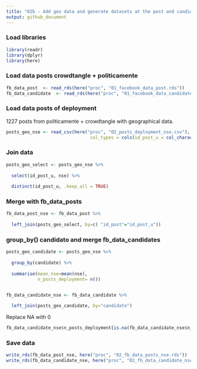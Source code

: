 ```yaml
---
title: "02b - Add geo data and generate datasets at the post and candidate levels"
output: github_document
---
```

### Load libraries 

```r
library(readr)
library(dplyr)
library(here)
```

### Load data posts crowdtangle + politicamente

```r
fb_data_post  <- read_rds(here("proc", "01_facebook_data_post.rds"))
fb_data_candidate  <- read_rds(here("proc", "01_facebook_data_candidate.rds"))
```

### Load data posts of deployment

1227 posts from politicamente + crowdtangle with geographical data.

```r
posts_geo_nse <- read_csv(here("proc", "02_posts_deployment_nse.csv"), 
                                col_types = cols(id_post_u = col_character()))
```



### Join data 


```r

posts_geo_select <- posts_geo_nse %>%
  
  select(id_post_u, nse) %>%
  
  distinct(id_post_u, .keep_all = TRUE)

```


### Merge with fb_data_posts

```r

fb_data_post_nse <- fb_data_post %>%
  
  left_join(posts_geo_select, by=c( "id_post"="id_post_u"))

```


### group_by() candidato and merge fb_data_candidates 

```r


posts_geo_candidate <- posts_geo_nse %>%
  
  group_by(candidate) %>%
  
  summarise(mean_nse=mean(nse),
            n_posts_deployment= n())


fb_data_candidate_nse <- fb_data_candidate %>%
  
  left_join(posts_geo_candidate, by="candidate")


```

Replace NA with 0
```r


fb_data_candidate_nse$n_posts_deployment[is.na(fb_data_candidate_nse$n_posts_deployment)] <- 0


```


### Save data
```r
write_rds(fb_data_post_nse, here("proc", "02_fb_data_posts_nse.rds"))
write_rds(fb_data_candidate_nse, here("proc", "02_fb_data_candidate_nse.rds"))
```
